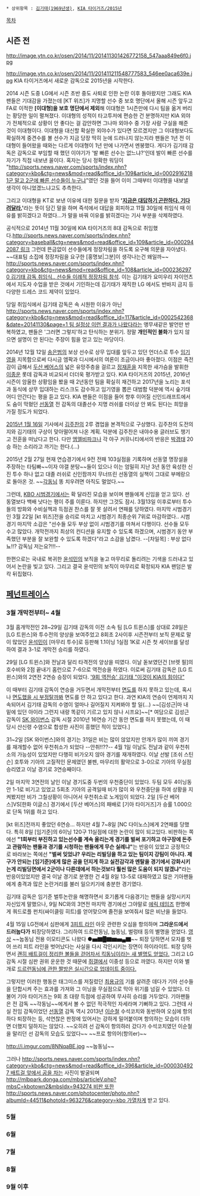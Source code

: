  * 상위항목 : [[김기태(1969년생)]], [[KIA 타이거즈/2015년]]

[[목차]]
== 시즌 전 ==
http://image.ytn.co.kr/osen/2014/11/201411301426772158_547aaa849e6f0.jpg

http://image.ytn.co.kr/osen/2014/11/201411211548777583_546ee0aca639e.jpg
KIA 타이거즈에서 새로운 감독으로 2015년을 시작한다.

2014 시즌 도중 LG에서 시즌 초반 중도 사퇴로 인한 논란 이후 돌아왔지만 그래도 KIA 팬들은 기대감을 가졌는데 [KT 위즈]가 지명할 선수 중 보호 명단에서 올해 시즌 앞두고 FA로 이적한 '''[이대형]을 보호 명단에서 제외'''해 이대형은 1시즌만에 다시 팀을 옮겨 버리는 황당한 일이 펼쳐졌다. 이대형의 성적이 타고투저에 편승한 건 분명하지만 KIA 외야가 전체적으로 상황이 안 좋다는 걸 감안하면 그나마 외야수 중 가장 사람 구실을 해준 것이 이대형이다. 이대형을 대신할 확실한 외야수가 있다면 모르겠지만 그 이대형보다도 확실하게 중견수를 볼 선수가 지금 당장 딱히 눈에 드러나지 않는지라 팬들은 1년 전 이대형이 들어왔을 때와는 다르게 이대형이 1년 만에 나가면서 멘붕했다. 게다가 김기태 감독은 감독으로 부임할 때 했던 이야기가 '발 빠른 선수는 없느냐?'인데 발이 빠른 선수를 자기가 직접 내보낸 꼴이다. 혹자는 당시 정확한 워딩이 "[[http://sports.news.naver.com/sports/index.nhn?category=kbo&ctg=news&mod=read&office_id=109&article_id=0002916218 1군 말고 2군에 빠른 선수들이 누구냐]]"였던 것을 들어 이미 그때부터 이대형을 내보낼 생각이 아니었겠느냐고도 추측한다.

그리고 이대형을 KT로 보낸 이유에 대한 질문을 받자 ''' '[[문예춘추|지금은 대답하기 곤란하다. 기다려달라.]]' '''라는 뜻이 담긴 말을 하며 즉석에서 대답을 회피하고 11월 30일에 취임식 때 이유를 밝히겠다고 하였다...가 말을 바꿔 이유를 밝히겠다는 기사 부분을 삭제하였다. 

공식적으로 2014년 11월 30일에 KIA 타이거즈의 8대 감독으로 취임했다.[[http://sports.news.naver.com/sports/index.nhn?category=baseball&ctg=news&mod=read&office_id=109&article_id=0002942087 링크]] 그런데 뜬금없이 선수들에게 정장차림을 하도록 요구해 의문을 자아냈다. ~~대표팀 소집에 정장차림을 요구한 [홍명보|그분]이 생각나는건 왜일까~~ [[http://sports.news.naver.com/sports/index.nhn?category=kbo&ctg=news&mod=read&office_id=108&article_id=0002362970 김기태 감독 취임식.. 선수들 이례적 정장차림 참석]]. 이는 김기태가 요미우리 자이언츠에서 지도자 수업을 받은 것에서 기인하는데 김기태가 재직한 LG 에서도 반바지 금지 등 다양한 드레스 코드 제약이 있었다.

당일 취임식에서 김기태 감독은 속 시원한 이유가 아닌 [[http://sports.news.naver.com/sports/index.nhn?category=kbo&ctg=news&mod=read&office_id=117&article_id=0002542368&date=20141130&page=1 팀 실정상 이런 결과가 나왔다]]라는 앵무새같은 발언만 반복하였고, 팬들은 '그러면 그렇지'하고 탄식하는 분위기. 정말 '''개인적인 불화'''가 있지 않으면 설명이 안 된다는 주장이 힘을 얻고 있는 마당이다.

2014년 12월 12일 [[송은범]]의 보상 선수로 상무 입대를 앞두고 있던 언더스로 투수 [[임기영]]을 지목함으로써 다시금 엠팍과 디시에서의 여론이 조금이나마 좋아졌다. 이점은 즉전감이 급해서 [[두산 베어스]]의 넓은 유망주층을 걸르고 [[정재훈]]을 지목한 새가슴을 발휘한 [[이종운]] 롯데 감독과 비교되서 더더욱 평가받고 있다. KIA 타이거즈의 2015년, 2016년 시즌이 암울한 상황임을 봤을 때 2년동안 팀을 확실히 재건하고 2017년을 노리는 포석과 동식에 상무 입대하는 리스크도 감수하고 임기영을 뽑은 대범함 덕분에 역시 숲기태 어디 안간다는 평을 듣고 있다. KIA 팬들은 이점을 들어 향후 이어질 신인드래프트에서도 숨이 막혔던 [[선동열]] 전 감독의 대졸선수 지명 러쉬를 더이상 안 봐도 된다는 희망을 가질 정도가 되었다.

[http://sports.news.naver.com/sports/index.nhn?category=kbo&ctg=news&mod=read&office_id=109&article_id=0002974960 2015년 1월 16일] 기사에서 [[김주찬]]의 2루 겸업을 본격적으로 구상했다. 김주찬의 도전의지와 김기태의 구상이 맞아떨어져 나온 계획. 덕분에 김주찬은 내야수용 글러브도 챙기고 전훈을 떠났다고 한다. 다만 [[엠엘비파크]]나 각 야구 커뮤니티에서의 반응은 [[박경태]] 20승 하는 소리라고 까기는 한다.(...)

2015년 2월 27일 현재 연습경기에서 9전 전패 103실점을 기록하며 선동열 명장설을 주장하는 타팀빠~~이자 야갤 분탕~~들이 있으나 이는 엄밀히 지난 3년 동안 육성한 신진 투수 하나 없고 대졸 러쉬로 신인팜까지 무너뜨린 선동열의 실책이 그대로 부메랑으로 돌아온 것. ~~[[선동열|각동님]] 똥 치우려면 아직도 멀었다.~~

그런데, [[KBO 시범경기]]에서는 확 달라진 모습을 보이며 팬들에게 신임을 얻고 있다. 선동열보다 백배 낫다는 평이 주를 이룬다. 하지만 그것도 잠시. 3월13일 이후로부터 투수들의 방화와 수비실책과 득점권 찬스를 잘 못 살려서 연패를 당하였다. 마지막 시범경기인 3월 22일 [kt 위즈]전을 승리로 마치고 시범경기 최종순위 7위로 마감하였다.. 시범경기 마지막 소감은 "선수들 모두 부상 없이 시범경기를 마쳐서 다행이다. 선수들 모두 수고 많았다. 개막전까지 최상의 컨디션을 유지할 수 있도록 하겠으며, 시범경기 동안 부족했던 부분을 잘 보완할 수 있도록 하겠다"라고 소감을 남겼다. --[차일목] : 부상 없다뇨!!? 감독님 저는요?!!!--

한편으로는 국내로 복귀한 [[윤석민(투수)|윤석민]]의 보직을 놓고 마무리로 돌리려는 기색을 드러내고 있어서 논란을 빚고 있다. 그리고 결국 윤석민의 보직이 마무리로 확정되자 KIA 팬덤은 발칵 뒤집혔다.

== [[페넌트레이스]] ==
=== 3월 개막전부터~ 4월 ===
3월 홈개막전인 28~29일 김기태 감독의 이전 소속 팀 [LG 트윈스]를 상대로 28일은 [LG 트윈스]와 투수전의 양상을 보여주었고 8회초 2사이후 시즌전부터 보직 문제로 말이 많았던 [[윤석민(투수)|윤석민]]이 [마무리 투수]로 등판해 1.1이닝 1실점 1K로 시즌 첫 세이브를 달성하여  결과 3-1로 개막전 승리를 하였다.

29일 [LG 트윈스]와 전날과 달리 타격전의 양상을 띠였다. 이날 돋보였던건 [브렛 필]의 호수비와 2점 끝내기 홈런으로 7-6으로 역전승을 하였다. 이로써 김기태 감독은 [LG 트윈스]와의 2연전 2연승 승장이 되었다. [http://sports.news.naver.com/sports/index.nhn?category=baseball&ctg=news&mod=read&office_id=109&article_id=0003029635 '9회 역전승' 김기태 "이것이 KIA의 힘이다"]

이 때부터 김기태 감독이 연승을 거두면서 개막전부터 [[면도]]를 하지 못하고 있는데, 혹시나 [http://www.hankookilbo.com/v/ec6bf1d8839644d18c8c44a1ba34c5df 면도했을 시 부정탈까봐] 면도를 안 하고 있다고 한다. 과연 KIA의 연승이 언제까지 지속되어서 김기태 감독의 수염이 얼마나 길어질지 지켜봐야 할 일(...) ~~[김성근|마 내 밑에 있던 아이라 그런지 내랑 똑같이 기르고 있지 않나 시프요]~~[* 여담으로 김성근 감독이 [[SK 와이번스]] 감독 시절 2010년 16연승 기간 동안 면도를 하지 못했는데, 이 때 당시 산신령 수염으로 합성한 사진이 흥했던 적이 있었다.]

31~2일 [SK 와이번스]와의 경기는 31일은 비는 많이 않았지만 안개가 많이 끼여 경기를 재개할수 없어 우천취소가 되었다 --안취!!??-- 4월 1일 이날도 전날과 같이 우천취소의 가능성이 있었지만 다행히 비가오지 않아 경기를 재개하였다. 이날 선발 [조쉬 스틴슨] 호투와 기아의 고질적인 문제였던 불펜, 마무리의 활약으로 3-0으로 기아의 무실점 승리였고 이날 경기로 3연승째이다.

2일 마지막 3연전의 날인 이날 경기도중 두번의 우천중단이 있었다. 두팀 모두 4이닝동안 1-1로 비기고 있었고 5회초 기아의 공격일때 비가 많이 와 우천중단을 하여 상황을 지켜봤지만 비가 그칠상황이 아니어서 우천취소로 노게임이 되었다. 2일 [두산 베어스]VS[한화 이글스] 경기에서 [두산 베어스]의 패배로 [기아 타이거즈]가 승률 1.000으로 단독 1위를 하고 있다. 

[kt 위즈]전까지 좋았던 6연승... 하지만 4월 7~8일 [NC 다이노스]에게 2연패를 당했다. 특히 8일 [임기준]의 6이닝 120구 11실점에 대한 논란이 많이 되고있다. 비판하는 쪽에선 '''"1회부터 부진하고 있는선수를 계속 올리는게 경기를 벌써 포기하고 야구장에 돈주고 관람하는 팬들과 경기를 시청하는 팬들에게 무슨 실례냐"'''는 반응이 있었고 긍정적으로 바라보는 쪽에선 '''"벌써 잊었냐? 우리는 리빌딩을 하고 있는 팀이지 강팀이 아니다. 제구가 안되는 [임기준]에게 많은 공을 던지게 하고 실전감각과 멘탈을 경기에서 강화시키는게 리빌딩면에서 2군이나 다른데에서 하는것보다 훨씬 많은 도움이 되지 않겠냐"'''라는 반응이있었지만 결국 이날 경기로 분명한 건 4월 8일 13-5로 대패하였고 많은 기아팬들에게 충격과 많은 논란거리를 불러 일으키기에 충분한 경기였다.

김기태 감독은 임기준 벌투논란을 해명하면서 호기롭게 다음경기는 팬들을 실망시키지 자신있게 말했으나, 9일 NC와의 3연전 마지막 경기에선 그야말로 [[에릭 테임즈]] 한명에게 쿼드로플 펀치(싸이클링 히트)를 얻어맞으며 졸전을 보여줘서 많은 비난을 들었다.

4월 15일 LG전에서 심판에게 [[3피트 라인]] 아웃 관련한 오심을 항의하며 '''그라운드에서 드러눕다가''' 퇴장당하였다. 그리하여 드르런동님, 눕동님, 벌렁태 등의 별명을 얻었다. [http://sports.news.naver.com/videoCenter/index.nhn?category=kbo&id=121189&gameId=20150415HTLG0&listType=game&date=20150415 영상] ~~눕동님 전용 이모티콘도 나왔다 ●▅▇█▇▆▅▄▇~~ 퇴장 당하면서 모자를 벗어 쓰리 피트 라인을 벗어났다는 사실을 다시 각인시키는 장면이 하이라이트. 퇴장 당하면서 [http://gall.dcinside.com/board/view/?id=samsunglions&no=6347122&exception_mode=recommend 괜히 배트걸이 정리한 볼들을 걷어차서 킥동님이라는 새 별명도 얻었다.] 그리고 LG 감독 시절 심판 권위 운운한 것 때문에 [[쥐갤]]에서 이중성 등으로 까였다. 하지만 이와 별개로 [http://gall.dcinside.com/board/view/?id=samsunglions&no=6347252&exception_mode=recommend 드르런동님에 관한 짤방은 실시간으로 업데이트 중이다.]

그렇지만 이러한 행동은 태그미스를 저질렀던 [[최용규]]의 기를 살려준 데다가 기아 선수들을 단합시켜 주는 효과를 가져와 그 이닝을 무실점으로 막아 위기를 넘길 수 있었다. 더불어 기아 타이거즈는 9회 초 대량 득점에 성공하여 무사히 승리를 거두었다. 기아팬들은 전 감독 ~~각동님~~에게서 볼 수 없던 적극적인 자세라며 기뻐하고 있다. 그런데 사실 전임 감독이었던 [[선동열]] 감독 역시 2013년 [[이순철]] 수석코치와 동반하여 오심에 항의하다 퇴장하는 등, 석연찮은 판정에 있어서는 강하게 밀어붙이며 항의하는 모습이 더하면 더했지 덜하지는 않았다. ~~오히려 선 감독이 항의하러 갔다가 수석코치였던 이순철을 말리던 선 감독의 모습도 있었다~~ ~~프로 항의어(항의er)~~

http://i.imgur.com/8NNqaBE.jpg
~~눕동님~~

그러나 [[http://sports.news.naver.com/sports/index.nhn?category=kbo&ctg=news&mod=read&office_id=396&article_id=0000304927 배트걸 앞에서 공을 차는]] 사진이 발굴되며 [[http://mlbpark.donga.com/mbs/articleV.php?mbsC=kbotown2&mbsIdx=943274 비판 또한]] [[http://sports.news.naver.com/photocenter/photo.nhn?albumId=44511&photoId=963276&category=kbo 가열차게]] 받고 있다.
=== 5월 ===

=== 6월 ===

=== 7월 ===

=== 8월 ===

=== 9월 이후 ===
